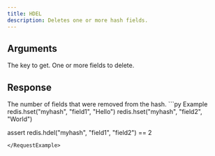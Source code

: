 ```yaml
---
title: HDEL
description: Deletes one or more hash fields.
---
```



## Arguments

<ParamField body="key" type="str" required>
  The key to get.
</ParamField>

<ParamField body="fields" type="*List[str]" required>
  One or more fields to delete.
</ParamField>

## Response

<ResponseField  type="int" required>
    The number of fields that were removed from the hash.
</ResponseField>

<RequestExample>
```py Example
redis.hset("myhash", "field1", "Hello")
redis.hset("myhash", "field2", "World")

assert redis.hdel("myhash", "field1", "field2") == 2
```
</RequestExample>